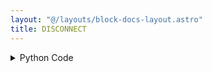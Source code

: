 ```yaml
---
layout: "@/layouts/block-docs-layout.astro"
title: DISCONNECT
---
```



<PythonDocsDisplay docstring={docstring} />
<AppDisplay app={app} blockName="DISCONNECT" client:visible />

<details>
<summary>Python Code</summary>
```python
from flojoy import flojoy, TextBlob
from PYTHON.utils.mecademic_state.mecademic_state import query_for_handle


@flojoy(deps={"mecademicpy": "1.4.0"})
def DISCONNECT(ip_address: TextBlob) -> None:
    """
    The DISCONNECT node disconnect the Mecademic robot arm via its API.

    Inputs
    ------
    ip_address
        The IP address of the robot arm.

    """

    robot = query_for_handle(ip_address.text_blob)

    robot.WaitIdle()

    robot.DeactivateRobot()
    robot.WaitDeactivated()

    robot.Disconnect()
    robot.WaitSimDeactivated()
    robot.WaitDisconnected()

    return None

```
[Find this Flojoy Block on GitHub](https://github.com/flojoy-ai/blocks/blob/main/blocks/IO/ROBOTICS/ARMS/MECADEMIC/DISCONNECT/DISCONNECT.py)
</details>


## Example
